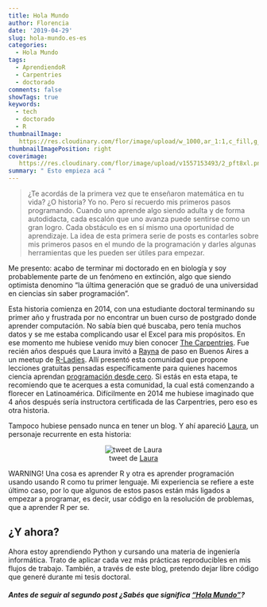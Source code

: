 ```yaml
---
title: Hola Mundo
author: Florencia
date: '2019-04-29'
slug: hola-mundo.es-es
categories:
  - Hola Mundo
tags:
  - AprendiendoR
  - Carpentries
  - doctorado
comments: false
showTags: true
keywords:
  - tech
  - doctorado
  - R
thumbnailImage: 
   https://res.cloudinary.com/flor/image/upload/w_1000,ar_1:1,c_fill,g_auto,e_art:hokusai/v1557182739/3_tfssqo.png
thumbnailImagePosition: right
coverimage:
   https://res.cloudinary.com/flor/image/upload/v1557153493/2_pft8xl.png
summary: " Esto empieza acá "
---
```



> ¿Te acordás de la primera vez que te enseñaron matemática en tu vida? ¿O historia? Yo no. Pero sí recuerdo mis primeros pasos programando. Cuando uno aprende algo siendo adulta y de forma autodidacta, cada escalón que uno avanza puede sentirse como un gran logro. Cada obstáculo es en sí mismo una oportunidad de aprendizaje. La idea de esta primera serie de posts es contarles sobre mis primeros pasos en el mundo de la programación y darles algunas herramientas que les pueden ser útiles para empezar.

Me presento: acabo de terminar mi doctorado en en biología y soy probablemente parte de un fenómeno en extinción, algo que siendo optimista denomino “la última generación que se graduó de una universidad en ciencias sin saber programación”. 

Esta historia comienza en 2014, con una estudiante doctoral terminando su primer año y frustrada por no encontrar un buen curso de postgrado donde aprender computación. No sabía bien qué buscaba, pero tenía muchos datos y se me estaba complicando usar el Excel para mis propósitos. En ese momento me hubiese venido muy bien conocer [The Carpentries](https://carpentries.org/). Fue recién años después que Laura invitó a [Rayna](https://twitter.com/raynamharris) de paso en Buenos Aires a un meetup de [R-Ladies](https://www.meetup.com/es-ES/rladies-buenos-aires). Allí presentó esta comunidad que propone lecciones gratuitas pensadas específicamente para quienes hacemos ciencia aprendan [programación desde cero](https://software-carpentry.org/lessons/). Si estás en esta etapa, te recomiendo que te acerques a esta comunidad, la cual está comenzando a florecer en Latinoamérica. Difícilmente en 2014 me hubiese imaginado que 4 años después sería instructora certificada de las Carpentries, pero eso es otra historia.

Tampoco hubiese pensado nunca en tener un blog. Y ahí apareció [Laura](https://twitter.com/_lacion_), un personaje recurrente en esta historia: 

<center>

![tweet de [Laura](https://twitter.com/_lacion_)](https://res.cloudinary.com/flor/image/upload/v1557272866/tesisTW_vx8kzd.png)

</center>

WARNING! Una cosa es aprender R y otra es aprender programación usando usando R como tu primer lenguaje. Mi experiencia se refiere a este último caso, por lo que algunos de estos pasos están más ligados a empezar a programar, es decir, usar código en la resolución de problemas, que a aprender R per se.
 
## ¿Y ahora?
Ahora estoy aprendiendo Python y cursando una materia de ingeniería informática.  Trato de aplicar cada vez más prácticas reproducibles en mis flujos de trabajo. También, a través de este blog, pretendo dejar libre código que generé durante mi tesis doctoral.

##### Antes de seguir al segundo post ¿Sabés que significa ["Hola Mundo"](https://es.wikipedia.org/wiki/Hola_mundo)?